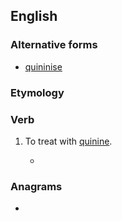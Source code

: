 ==English==

===Alternative forms===
* [[quininise]]

===Etymology===
{{suffix|en|quinine|ize|alt1=quinin(e)}}

===Verb===
{{en-verb}}

# {{lb|en|obsolete}} To treat with [[quinine]].
#* {{quote-book|en|title=Transactions of the American Medical Association|volume=23|year=1872|url=http://books.google.com/books?id=Kg9YAAAAMAAJ&dq=%22quininize%22&pg=PA393#v=onepage&q=%22quininize%22&f=false|passage=You have only to '''quininize''' your patient on the day preceding, and continue it until the 7th, 14th, or 21st days shall have passed, to break up the disease.}}

===Anagrams===
* {{anagrams|en|a=eiiinnquz|quinizine}}